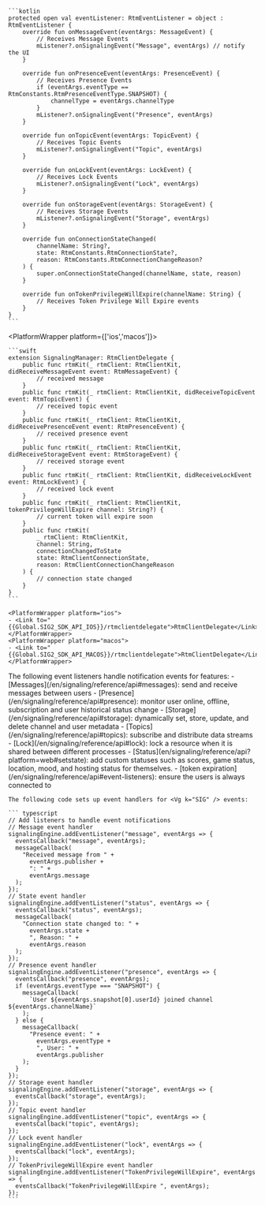 <PlatformWrapper platform='android'>

    ```kotlin
    protected open val eventListener: RtmEventListener = object : RtmEventListener {
        override fun onMessageEvent(eventArgs: MessageEvent) {
            // Receives Message Events
            mListener?.onSignalingEvent("Message", eventArgs) // notify the UI
        }

        override fun onPresenceEvent(eventArgs: PresenceEvent) {
            // Receives Presence Events
            if (eventArgs.eventType == RtmConstants.RtmPresenceEventType.SNAPSHOT) {
                channelType = eventArgs.channelType
            }
            mListener?.onSignalingEvent("Presence", eventArgs) 
        }

        override fun onTopicEvent(eventArgs: TopicEvent) {
            // Receives Topic Events
            mListener?.onSignalingEvent("Topic", eventArgs) 
        }

        override fun onLockEvent(eventArgs: LockEvent) {
            // Receives Lock Events
            mListener?.onSignalingEvent("Lock", eventArgs) 
        }

        override fun onStorageEvent(eventArgs: StorageEvent) {
            // Receives Storage Events
            mListener?.onSignalingEvent("Storage", eventArgs) 
        }

        override fun onConnectionStateChanged(
            channelName: String?,
            state: RtmConstants.RtmConnectionState?,
            reason: RtmConstants.RtmConnectionChangeReason?
        ) {
            super.onConnectionStateChanged(channelName, state, reason)
        }

        override fun onTokenPrivilegeWillExpire(channelName: String) {
            // Receives Token Privilege Will Expire events
        }
    }
    ```

</PlatformWrapper>

<PlatformWrapper platform={['ios','macos']}>

    ```swift
    extension SignalingManager: RtmClientDelegate {
        public func rtmKit(_ rtmClient: RtmClientKit, didReceiveMessageEvent event: RtmMessageEvent) {
            // received message
        }
        public func rtmKit(_ rtmClient: RtmClientKit, didReceiveTopicEvent event: RtmTopicEvent) {
            // received topic event
        }
        public func rtmKit(_ rtmClient: RtmClientKit, didReceivePresenceEvent event: RtmPresenceEvent) {
            // received presence event
        }
        public func rtmKit(_ rtmClient: RtmClientKit, didReceiveStorageEvent event: RtmStorageEvent) {
            // received storage event
        }
        public func rtmKit(_ rtmClient: RtmClientKit, didReceiveLockEvent event: RtmLockEvent) {
            // received lock event
        }
        public func rtmKit(_ rtmClient: RtmClientKit, tokenPrivilegeWillExpire channel: String?) {
            // current token will expire soon
        }
        public func rtmKit(
            _ rtmClient: RtmClientKit,
            channel: String,
            connectionChangedToState
            state: RtmClientConnectionState,
            reason: RtmClientConnectionChangeReason
        ) {
            // connection state changed
        }
    }
    ```

    <PlatformWrapper platform="ios">
    - <Link to="{{Global.SIG2_SDK_API_IOS}}/rtmclientdelegate">RtmClientDelegate</Link>
    </PlatformWrapper>
    <PlatformWrapper platform="macos">
    - <Link to="{{Global.SIG2_SDK_API_MACOS}}/rtmclientdelegate">RtmClientDelegate</Link>
    </PlatformWrapper>
</PlatformWrapper>

<PlatformWrapper platform='web'>
    The following event listeners handle notification events for <Vg k="SIG" /> features:
    - [Messages](/en/signaling/reference/api#messages): send and receive messages between users
    - [Presence](/en/signaling/reference/api#presence): monitor user online, offline, subscription and user historical  status change
    - [Storage](/en/signaling/reference/api#storage): dynamically set, store, update, and delete channel and user metadata
    - [Topics](/en/signaling/reference/api#topics): subscribe and distribute data streams
    - [Lock](/en/signaling/reference/api#lock): lock a resource when it is shared between different processes
    - [Status](en/signaling/reference/api?platform=web#setstate): add custom statuses such as scores, game status, location, mood, and hosting status for themselves.
    - [token expiration](/en/signaling/reference/api#event-listeners): ensure the users is always connected to <Vg k="SIG" />

    The following code sets up event handlers for <Vg k="SIG" /> events:

    ``` typescript
    // Add listeners to handle event notifications
    // Message event handler
    signalingEngine.addEventListener("message", eventArgs => {
      eventsCallback("message", eventArgs);
      messageCallback(
        "Received message from " +
          eventArgs.publisher +
          ": " +
          eventArgs.message
      );
    });
    // State event handler
    signalingEngine.addEventListener("status", eventArgs => {
      eventsCallback("status", eventArgs);
      messageCallback(
        "Connection state changed to: " +
          eventArgs.state +
          ", Reason: " +
          eventArgs.reason
      );
    });
    // Presence event handler
    signalingEngine.addEventListener("presence", eventArgs => {
      eventsCallback("presence", eventArgs);
      if (eventArgs.eventType === "SNAPSHOT") {
        messageCallback(
          `User ${eventArgs.snapshot[0].userId} joined channel ${eventArgs.channelName}`
        );
      } else {
        messageCallback(
          "Presence event: " +
            eventArgs.eventType +
            ", User: " +
            eventArgs.publisher
        );
      }
    });
    // Storage event handler
    signalingEngine.addEventListener("storage", eventArgs => {
      eventsCallback("storage", eventArgs);
    });
    // Topic event handler
    signalingEngine.addEventListener("topic", eventArgs => {
      eventsCallback("topic", eventArgs);
    });
    // Lock event handler
    signalingEngine.addEventListener("lock", eventArgs => {
      eventsCallback("lock", eventArgs);
    });
    // TokenPrivilegeWillExpire event handler
    signalingEngine.addEventListener("TokenPrivilegeWillExpire", eventArgs => {
      eventsCallback("TokenPrivilegeWillExpire ", eventArgs);
    });  
    ```

</PlatformWrapper>

